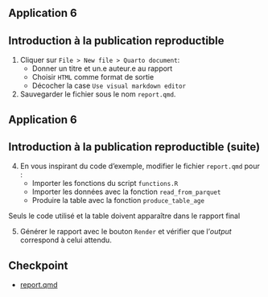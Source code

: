 ## Application 6

:::{.callout-tip collapse="true" icon=false}
## Introduction à la publication reproductible

:::{.incremental}
1. Cliquer sur `File > New file > Quarto document`:
    + Donner un titre et un.e auteur.e au rapport
    + Choisir `HTML` comme format de sortie
    + Décocher la case `Use visual markdown editor`
2. Sauvegarder le fichier sous le nom `report.qmd`.
:::

:::

## Application 6

:::{.callout-tip collapse="true" icon=false}
## Introduction à la publication reproductible (suite)

:::{.incremental}
4. En vous inspirant du code d'exemple, modifier le fichier `report.qmd` pour :
    + Importer les fonctions du script `functions.R`
    + Importer les données avec la fonction `read_from_parquet`
    + Produire la table avec la fonction `produce_table_age`
    
:::: {.callout-note}
Seuls le code utilisé et la table doivent apparaître dans le rapport final
::::
    
5. Générer le rapport avec le bouton `Render` et vérifier que l'*output* correspond à celui attendu.
:::

:::

## Checkpoint

- [report.qmd](https://raw.githubusercontent.com/InseeFrLab/formation-bonnes-pratiques-R/main/R/checkpoints/application6/report.qmd)
